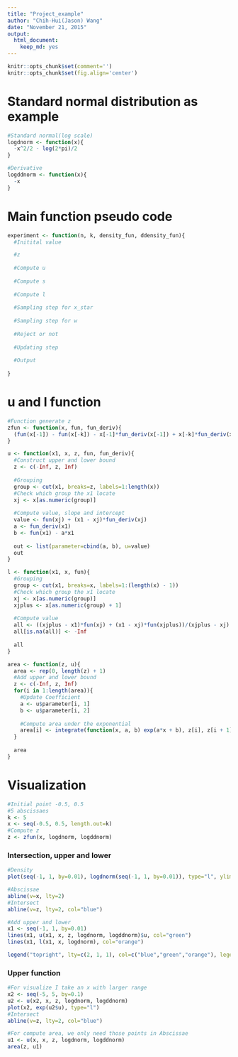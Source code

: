 ---
title: "Project_example"
author: "Chih-Hui(Jason) Wang"
date: "November 21, 2015"
output: 
  html_document: 
    keep_md: yes
---

```{r setup, include=FALSE}
knitr::opts_chunk$set(comment='')
knitr::opts_chunk$set(fig.align='center')
```

# Standard normal distribution as example

```{r}
#Standard normal(log scale)
logdnorm <- function(x){
  -x^2/2 - log(2*pi)/2
}

#Derivative
logddnorm <- function(x){
  -x
}
```

# Main function pseudo code
```{r}
experiment <- function(n, k, density_fun, ddensity_fun){
  #Initital value

  #z
  
  #Compute u
  
  #Compute s
  
  #Compute l
  
  #Sampling step for x_star
  
  #Sampling step for w
  
  #Reject or not
  
  #Updating step
  
  #Output
  
}
```

# u and l function
```{r}
#Function generate z
zfun <- function(x, fun, fun_deriv){
  (fun(x[-1]) - fun(x[-k]) - x[-1]*fun_deriv(x[-1]) + x[-k]*fun_deriv(x[-k]))/(fun_deriv(x[-k]) - fun_deriv(x[-1]))
}

u <- function(x1, x, z, fun, fun_deriv){
  #Construct upper and lower bound
  z <- c(-Inf, z, Inf)
  
  #Grouping
  group <- cut(x1, breaks=z, labels=1:length(x))
  #Check which group the x1 locate
  xj <- x[as.numeric(group)]
  
  #Compute value, slope and intercept
  value <- fun(xj) + (x1 - xj)*fun_deriv(xj)
  a <- fun_deriv(x1)
  b <- fun(x1) - a*x1
  
  out <- list(parameter=cbind(a, b), u=value)
  out
}

l <- function(x1, x, fun){
  #Grouping
  group <- cut(x1, breaks=x, labels=1:(length(x) - 1))
  #Check which group the x1 locate
  xj <- x[as.numeric(group)]
  xjplus <- x[as.numeric(group) + 1]
  
  #Compute value
  all <- ((xjplus - x1)*fun(xj) + (x1 - xj)*fun(xjplus))/(xjplus - xj)
  all[is.na(all)] <- -Inf
  
  all
}

area <- function(z, u){
  area <- rep(0, length(z) + 1)
  #Add upper and lower bound
  z <- c(-Inf, z, Inf)
  for(i in 1:length(area)){
    #Update Coefficient
    a <- u$parameter[i, 1]
    b <- u$parameter[i, 2]
    
    #Compute area under the exponential
    area[i] <- integrate(function(x, a, b) exp(a*x + b), z[i], z[i + 1], a=a, b=b)$value
  }
  
  area
}
```

# Visualization

```{r}
#Initial point -0.5, 0.5
#5 abscissaes
k <- 5
x <- seq(-0.5, 0.5, length.out=k)
#Compute z
z <- zfun(x, logdnorm, logddnorm)
```

### Intersection, upper and lower

```{r}
#Density
plot(seq(-1, 1, by=0.01), logdnorm(seq(-1, 1, by=0.01)), type="l", ylim=c(-1.1, -0.9))

#Abscissae
abline(v=x, lty=2)
#Intersect
abline(v=z, lty=2, col="blue")

#Add upper and lower
x1 <- seq(-1, 1, by=0.01)
lines(x1, u(x1, x, z, logdnorm, logddnorm)$u, col="green")
lines(x1, l(x1, x, logdnorm), col="orange")

legend("topright", lty=c(2, 1, 1), col=c("blue","green","orange"), legend=c("intersection", "upper", "lower"))
```

### Upper function
```{r}
#For visualize I take an x with larger range
x2 <- seq(-5, 5, by=0.1)
u2 <- u(x2, x, z, logdnorm, logddnorm)
plot(x2, exp(u2$u), type="l")
#Intersect
abline(v=z, lty=2, col="blue")

#For compute area, we only need those points in Abscissae
u1 <- u(x, x, z, logdnorm, logddnorm)
area(z, u1)
```


